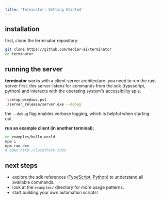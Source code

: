 ```yaml
---
title: 'Terminator: Getting Started'
---
```


## installation

first, clone the terminator repository:

```bash
git clone https://github.com/mediar-ai/terminator
cd terminator
```

## running the server

**terminator** works with a client-server architecture. you need to run the rust server first. this server listens for commands from the sdk (typescript, python) and interacts with the operating system's accessibility apis.

```bash
.\setup_windows.ps1
./server_release/server.exe --debug
```

the `--debug` flag enables verbose logging, which is helpful when starting out.

**run an example client (in another terminal):**

```bash
cd examples/hello-world
npm i
npm run dev
# open http://localhost:3000
```

## next steps

*   explore the sdk references ([TypeScript](/terminator/js-sdk-reference), [Python](/terminator/python-sdk-reference)) to understand all available commands.
*   look at the `examples/` directory for more usage patterns.
*   start building your own automation scripts! 
